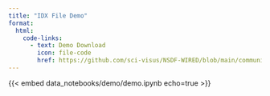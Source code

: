 ```yaml
---
title: "IDX File Demo"
format:
  html:
    code-links:
      - text: Demo Download
        icon: file-code
        href: https://github.com/sci-visus/NSDF-WIRED/blob/main/communication/UBC%20Smoke%20Forecast%20Data%20Curation/data_notebooks/demo/demo.ipynb
---
```


{{< embed data_notebooks/demo/demo.ipynb echo=true >}}
